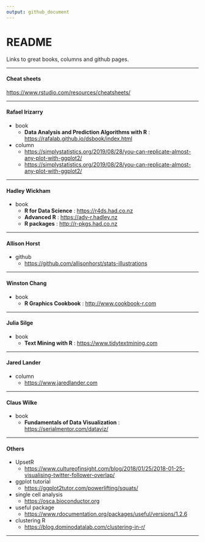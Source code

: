 ```yaml
---
output: github_document
---
```


# README

Links to great books, columns and github pages.

---

#### Cheat sheets

<https://www.rstudio.com/resources/cheatsheets/>

---

#### Rafael Irizarry

* book 
  + **Data Analysis and Prediction Algorithms with R** : <https://rafalab.github.io/dsbook/index.html>

* column
  + <https://simplystatistics.org/2019/08/28/you-can-replicate-almost-any-plot-with-ggplot2/>
  + <https://simplystatistics.org/2019/08/28/you-can-replicate-almost-any-plot-with-ggplot2/>
  
---

#### Hadley Wickham

* book 
  + **R for Data Science** : <https://r4ds.had.co.nz>
  + **Advanced R** : <https://adv-r.hadley.nz>
  + **R packages** : <http://r-pkgs.had.co.nz>
  
---

#### Allison Horst

* github
  + <https://github.com/allisonhorst/stats-illustrations>
  
---

#### Winston Chang

* book 
  + **R Graphics Cookbook** : <http://www.cookbook-r.com>
  
---

#### Julia Silge

* book
  + **Text Mining with R** : <https://www.tidytextmining.com>
  
---

#### Jared Lander

* column
  + <https://www.jaredlander.com>
  
---

#### Claus Wilke

* book
  + **Fundamentals of Data Visualization** : <https://serialmentor.com/dataviz/>
  
---

#### Others

* UpsetR
  + <https://www.cultureofinsight.com/blog/2018/01/25/2018-01-25-visualising-twitter-follower-overlap/>

* ggplot tutorial
  + <https://ggplot2tutor.com/powerlifting/squats/>

* single cell analysis
  + <https://osca.bioconductor.org>

* useful package
  + <https://www.rdocumentation.org/packages/useful/versions/1.2.6>
  
* clustering R
  + <https://blog.dominodatalab.com/clustering-in-r/>

---
